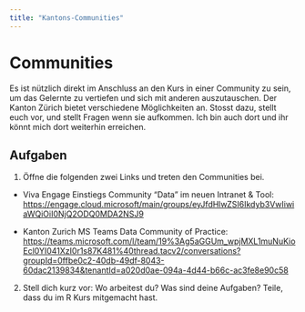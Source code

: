 ```yaml
---
title: "Kantons-Communities"
---
```


# Communities

Es ist nützlich direkt im Anschluss an den Kurs in einer Community zu sein, um das Gelernte zu vertiefen und sich mit anderen auszutauschen. Der Kanton Zürich bietet verschiedene Möglichkeiten an. Stosst dazu, stellt euch vor, und stellt Fragen wenn sie aufkommen. Ich bin auch dort und ihr könnt mich dort weiterhin erreichen.

## Aufgaben

1. Öffne die folgenden zwei Links und treten den Communities bei.

- Viva Engage Einstiegs Community "Data" im neuen Intranet & Tool: <https://engage.cloud.microsoft/main/groups/eyJfdHlwZSI6Ikdyb3VwIiwiaWQiOiI0NjQ2ODQ0MDA2NSJ9>

- Kanton Zurich MS Teams Data Community of Practice: <https://teams.microsoft.com/l/team/19%3Ag5aGGUm_wpjMXL1muNuKioEcl0YI041XzI0r1s87K481%40thread.tacv2/conversations?groupId=0ffbe0c2-40db-49df-8043-60dac2139834&tenantId=a020d0ae-094a-4d44-b66c-ac3fe8e90c58>

2. Stell dich kurz vor: Wo arbeitest du? Was sind deine Aufgaben? Teile, dass du im R Kurs mitgemacht hast.
